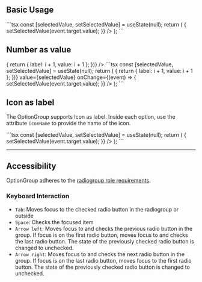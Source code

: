 
## Basic Usage

<Preview>
  <Demo 
    options={[
      { value: 'daily', label: 'Daily' },
      { value: 'weekly', label: 'Weekly' },
      { value: 'yearly', label: 'Yearly' },
    ]}
  />
</Preview>
```tsx
const [selectedValue, setSelectedValue] = useState<string | null>(null);
return (
  <OptionGroup
    name="optionGroupField"
    options={[
      { value: "daily", label: "Daily" },
      { value: "weekly", label: "Weekly" },
      { value: "yearly", label: "Yearly" },
    ]}
    value={selectedValue}
    onChange={(event) => {
      setSelectedValue(event.target.value);
    }}
  />
);
```

## Number as value

<Preview>
  <Demo 
    options={Array.from({ length: 10 }, (_, i) => {
      return { label: i + 1, value: i + 1 };
    })}
  />
</Preview>
```tsx
const [selectedValue, setSelectedValue] = useState<string | null>(null);
return (
  <OptionGroup
    name="nps"
    options={Array.from({ length: 10 }, (_, i) => {
      return { label: i + 1, value: i + 1 };
    })}
    value={selectedValue}
    onChange={(event) => {
      setSelectedValue(event.target.value);
    }}
  />
);
```

## Icon as label

The OptionGroup supports Icon as label. Inside each option, use the attribute `iconName` to provide the name of the icon.

<Preview>
  <Demo
    options={[
      {
        iconName: "airplane",
        label: "airplane",
        value: "airplane",
      },
      {
        iconName: "car",
        label: "car",
        value: "car",
      },
      {
        iconName: "bike",
        label: "bike",
        value: "bike",
      },
    ]}
  />
</Preview>
```tsx
const [selectedValue, setSelectedValue] = useState<string | null>(null);
return (
  <OptionGroup
    name="transport"
    options={[
      {
        iconName: "airplane",
        label: "airplane",
        value: "airplane",
      },
      {
        iconName: "car",
        label: "car",
        value: "car",
      },
      {
        iconName: "bike",
        label: "bike",
        value: "bike",
      },
    ]}
    value={selectedValue}
    onChange={(event) => {
      setSelectedValue(event.target.value);
    }}
  />
);
```

---

## Accessibility

OptionGroup adheres to the [radiogroup role requirements](https://www.w3.org/TR/wai-aria-1.2/#radiogroup).

### Keyboard Interaction

- `Tab`: Moves focus to the checked radio button in the radiogroup or outside
- `Space`: Checks the focused item
- `Arrow left`: Moves focus to and checks the previous radio button in the group. If focus is on the first radio button, moves focus to and checks the last radio button. The state of the previously checked radio button is changed to unchecked.
- `Arrow right`: Moves focus to and checks the next radio button in the group. If focus is on the last radio button, moves focus to the first radio button. The state of the previously checked radio button is changed to unchecked.
